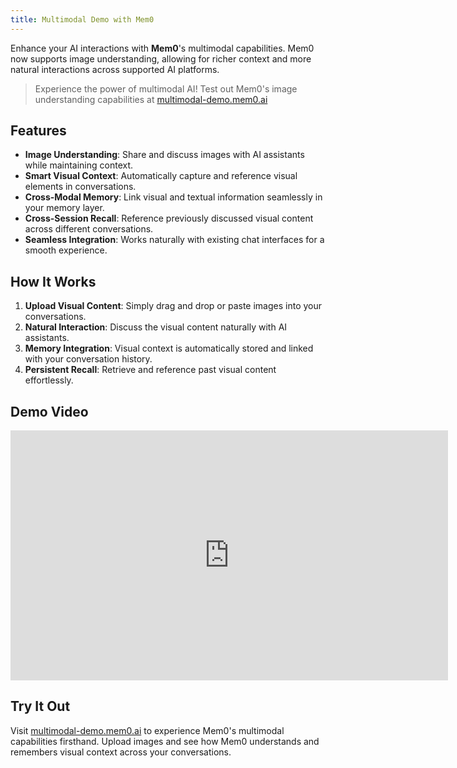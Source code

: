 ```yaml
---
title: Multimodal Demo with Mem0
---
```


<Snippet file="security-compliance.mdx" />

Enhance your AI interactions with **Mem0**'s multimodal capabilities. Mem0 now supports image understanding, allowing for richer context and more natural interactions across supported AI platforms.

> Experience the power of multimodal AI! Test out Mem0's image understanding capabilities at [multimodal-demo.mem0.ai](https://multimodal-demo.mem0.ai)

## Features

- **Image Understanding**: Share and discuss images with AI assistants while maintaining context.
- **Smart Visual Context**: Automatically capture and reference visual elements in conversations.
- **Cross-Modal Memory**: Link visual and textual information seamlessly in your memory layer.
- **Cross-Session Recall**: Reference previously discussed visual content across different conversations.
- **Seamless Integration**: Works naturally with existing chat interfaces for a smooth experience.

## How It Works

1. **Upload Visual Content**: Simply drag and drop or paste images into your conversations.
2. **Natural Interaction**: Discuss the visual content naturally with AI assistants.
3. **Memory Integration**: Visual context is automatically stored and linked with your conversation history.
4. **Persistent Recall**: Retrieve and reference past visual content effortlessly.

## Demo Video

<iframe width="700" height="400" src="https://www.youtube.com/embed/2Md5AEFVpmg?si=rXXupn6CiDUPJsi3" title="YouTube video player" frameborder="0" allow="accelerometer; autoplay; clipboard-write; encrypted-media; gyroscope; picture-in-picture; web-share" referrerpolicy="strict-origin-when-cross-origin" allowfullscreen></iframe>

## Try It Out

Visit [multimodal-demo.mem0.ai](https://multimodal-demo.mem0.ai) to experience Mem0's multimodal capabilities firsthand. Upload images and see how Mem0 understands and remembers visual context across your conversations.
